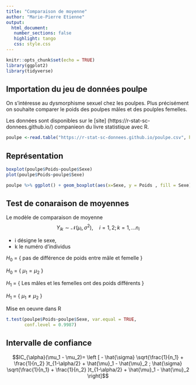 ```yaml
---
title: "Comparaison de moyenne"
author: "Marie-Pierre Etienne"
output: 
  html_document:
   number_sections: false
   highlight: tango
   css: style.css
---
```


```r
knitr::opts_chunk$set(echo = TRUE)
library(ggplot2)
library(tidyverse)
```

## Importation du jeu de données poulpe

On s'intéresse au dysmorphisme sexuel chez les poulpes. Plus précisément on souhaite comparer le poids des poulpes mâles et des poulples femelles.

Les données sont disponibles sur le [site] (https://r-stat-sc-donnees.github.io/) companieon du livre statistique avec R.

```r
poulpe <-read.table("https://r-stat-sc-donnees.github.io/poulpe.csv", header=TRUE, sep=";")
```


## Représentation

```r
boxplot(poulpe$Poids~poulpe$Sexe)
plot(poulpe$Poids~poulpe$Sexe)
```

```r
poulpe %>% ggplot() + geom_boxplot(aes(x=Sexe, y = Poids , fill = Sexe)) + scale_fill_viridis_d()
``` 


## Test de conaraison de moyennes

Le modèle de comparaison de moyenne 
$$ Y_{ik} \sim \mathcal{N}(\mu_i, \sigma^2),\quad  i= 1, 2; k=1, \dots n_i$$

- i désigne le sexe,
- k le numéro d'individus 

$H_0$ = { pas de différence de  poids entre mâle et femelle  }

$H_0$ = { $\mu_1 = \mu_2$ }


$H_1$ = { Les mâles et les femelles ont des poids différents }

$H_1$ = { $\mu_1 \ne \mu_2$ }

Mise en oeuvre dans R

```r
t.test(poulpe$Poids~poulpe$Sexe, var.equal = TRUE,
       conf.level = 0.9987)

```



## Intervalle de confiance


$$IC_{\alpha}(\mu_1 - \mu_2)= \left [
- \hat{\sigma} \sqrt{\frac{1}{n_1} + \frac{1}{n_2} }t_{1-\alpha/2} + \hat{\mu}_1 - \hat{\mu}_2 ; 
 \hat{\sigma} \sqrt{\frac{1}{n_1} + \frac{1}{n_2} }t_{1-\alpha/2} + \hat{\mu}_1 - \hat{\mu}_2
\right]$$

